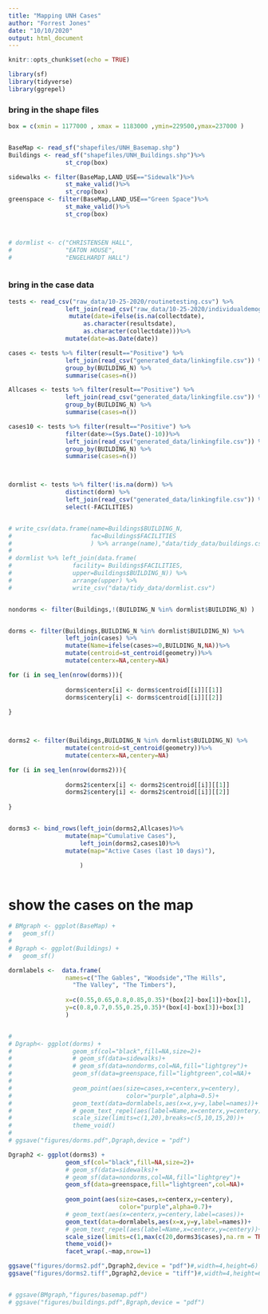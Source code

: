 ```yaml
---
title: "Mapping UNH Cases"
author: "Forrest Jones"
date: "10/10/2020"
output: html_document
---
```


```r
knitr::opts_chunk$set(echo = TRUE)
```

```r
library(sf)
library(tidyverse)
library(ggrepel)


```

### bring in the shape files
```r

box = c(xmin = 1177000 , xmax = 1183000 ,ymin=229500,ymax=237000 )


BaseMap <- read_sf("shapefiles/UNH_Basemap.shp") 
Buildings <- read_sf("shapefiles/UNH_Buildings.shp")%>%
                st_crop(box)

sidewalks <- filter(BaseMap,LAND_USE=="Sidewalk")%>%
                st_make_valid()%>%
                st_crop(box)
greenspace <- filter(BaseMap,LAND_USE=="Green Space")%>%
                st_make_valid()%>%
                st_crop(box)



# dormlist <- c("CHRISTENSEN HALL",
#               "EATON HOUSE",
#               "ENGELHARDT HALL")



```


### bring in the case data
```r

tests <- read_csv("raw_data/10-25-2020/routinetesting.csv") %>%
                left_join(read_csv("raw_data/10-25-2020/individualdemographics.csv")) %>%
                 mutate(date=ifelse(is.na(collectdate),
                     as.character(resultsdate),
                     as.character(collectdate)))%>%
                mutate(date=as.Date(date))

cases <- tests %>% filter(result=="Positive") %>%
                left_join(read_csv("generated_data/linkingfile.csv")) %>%
                group_by(BUILDING_N) %>%
                summarise(cases=n())

Allcases <- tests %>% filter(result=="Positive") %>%
                left_join(read_csv("generated_data/linkingfile.csv")) %>%
                group_by(BUILDING_N) %>%
                summarise(cases=n()) 

cases10 <- tests %>% filter(result=="Positive") %>%
                filter(date>=(Sys.Date()-10))%>%
                left_join(read_csv("generated_data/linkingfile.csv")) %>%
                group_by(BUILDING_N) %>%
                summarise(cases=n())



dormlist <- tests %>% filter(!is.na(dorm)) %>%
                distinct(dorm) %>%
                left_join(read_csv("generated_data/linkingfile.csv")) %>%
                select(-FACILITIES)


# write_csv(data.frame(name=Buildings$BUILDING_N,
#                      fac=Buildings$FACILITIES
#                      ) %>% arrange(name),"data/tidy_data/buildings.csv")
# 
# dormlist %>% left_join(data.frame(
#                 facility= Buildings$FACILITIES,
#                 upper=Buildings$BUILDING_N)) %>%
#                 arrange(upper) %>%
#                 write_csv("data/tidy_data/dormlist.csv")


nondorms <- filter(Buildings,!(BUILDING_N %in% dormlist$BUILDING_N) ) 


dorms <- filter(Buildings,BUILDING_N %in% dormlist$BUILDING_N) %>%
                left_join(cases) %>%
                mutate(Name=ifelse(cases>=0,BUILDING_N,NA))%>%
                mutate(centroid=st_centroid(geometry))%>%
                mutate(centerx=NA,centery=NA)

for (i in seq_len(nrow(dorms))){
                
                dorms$centerx[i] <- dorms$centroid[[i]][[1]]
                dorms$centery[i] <- dorms$centroid[[i]][[2]]
                
}



dorms2 <- filter(Buildings,BUILDING_N %in% dormlist$BUILDING_N) %>%
                mutate(centroid=st_centroid(geometry))%>%
                mutate(centerx=NA,centery=NA)

for (i in seq_len(nrow(dorms2))){
                
                dorms2$centerx[i] <- dorms2$centroid[[i]][[1]]
                dorms2$centery[i] <- dorms2$centroid[[i]][[2]]
                
}


dorms3 <- bind_rows(left_join(dorms2,Allcases)%>%
                mutate(map="Cumulative Cases"),
                    left_join(dorms2,cases10)%>%
                mutate(map="Active Cases (last 10 days)"),
                    
                    )



```


# show the cases on the map



```r

# BMgraph <- ggplot(BaseMap) +
#   geom_sf()
# 
# Bgraph <- ggplot(Buildings) +
#   geom_sf()

dormlabels <-  data.frame(
                names=c("The Gables", "Woodside","The Hills",
                  "The Valley", "The Timbers"),
                
                x=c(0.55,0.65,0.8,0.85,0.35)*(box[2]-box[1])+box[1],
                y=c(0.8,0.7,0.55,0.25,0.35)*(box[4]-box[3])+box[3]
                )


# 
# Dgraph<- ggplot(dorms) +
#                 geom_sf(col="black",fill=NA,size=2)+
#                 # geom_sf(data=sidewalks)+
#                 # geom_sf(data=nondorms,col=NA,fill="lightgrey")+
#                 geom_sf(data=greenspace,fill="lightgreen",col=NA)+
#                 
#                 geom_point(aes(size=cases,x=centerx,y=centery),
#                                color="purple",alpha=0.5)+
#                 geom_text(data=dormlabels,aes(x=x,y=y,label=names))+
#                 # geom_text_repel(aes(label=Name,x=centerx,y=centery))+
#                 scale_size(limits=c(1,20),breaks=c(5,10,15,20))+
#                 theme_void()
# 
# ggsave("figures/dorms.pdf",Dgraph,device = "pdf")

Dgraph2 <- ggplot(dorms3) +
                geom_sf(col="black",fill=NA,size=2)+
                # geom_sf(data=sidewalks)+
                # geom_sf(data=nondorms,col=NA,fill="lightgrey")+
                geom_sf(data=greenspace,fill="lightgreen",col=NA)+
                
                geom_point(aes(size=cases,x=centerx,y=centery),
                               color="purple",alpha=0.7)+
                # geom_text(aes(x=centerx,y=centery,label=cases))+
                geom_text(data=dormlabels,aes(x=x,y=y,label=names))+
                # geom_text_repel(aes(label=Name,x=centerx,y=centery))+
                scale_size(limits=c(1,max(c(20,dorms3$cases),na.rm = TRUE)),breaks=c(1,10,20))+
                theme_void()+
                facet_wrap(.~map,nrow=1)

ggsave("figures/dorms2.pdf",Dgraph2,device = "pdf")#,width=4,height=6)
ggsave("figures/dorms2.tiff",Dgraph2,device = "tiff")#,width=4,height=6)


# ggsave(BMgraph,"figures/basemap.pdf")
# ggsave("figures/buildings.pdf",Bgraph,device = "pdf")


```
